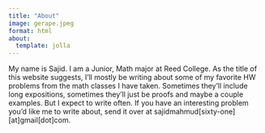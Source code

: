 ```yaml
---
title: "About"
image: gerape.jpeg
format: html
about:
  template: jolla
---
```



<div id="justify">
   <p>My name is Sajid. I am a Junior, Math major at Reed College. As the title of this website suggests, I'll mostly be writing about some of my favorite HW problems from the math classes I have taken. Sometimes they'll include long expositions, sometimes they'll just be proofs and maybe a couple examples. But I expect to write often. If you have an interesting problem you'd like me to write about, send it over at sajidmahmud[sixty-one][at]gmail[dot]com.</p>
</div>

 
